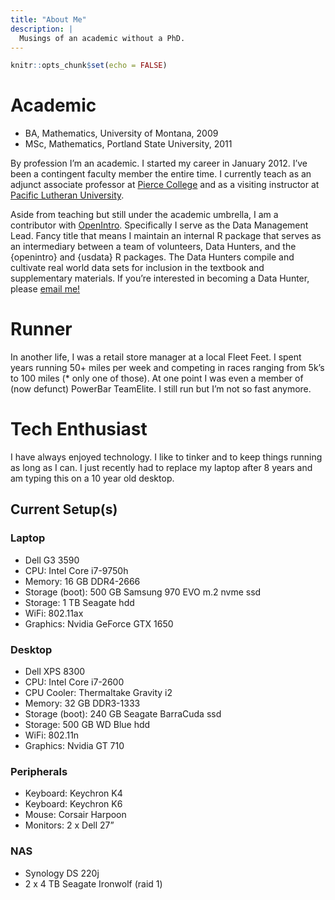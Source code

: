 ```yaml
---
title: "About Me"
description: |
  Musings of an academic without a PhD.
---
```


```r
knitr::opts_chunk$set(echo = FALSE)
```

# Academic 
* BA, Mathematics, University of Montana, 2009
* MSc, Mathematics, Portland State University, 2011

By profession I'm an academic. I started my career in January 2012. I've been a contingent faculty member the entire time. I currently teach as an adjunct associate professor at [Pierce College](https://pierce.ctc.edu) and as a visiting instructor at [Pacific Lutheran University](https://www.plu.edu). 

Aside from teaching but still under the academic umbrella, I am a contributor with [OpenIntro](https://www.openintro.org). Specifically I serve as the Data Management Lead. Fancy title that means I maintain an internal R package that serves as an intermediary between a team of volunteers, Data Hunters, and the \{openintro\} and \{usdata\} R packages. The Data Hunters compile and cultivate real world data sets for inclusion in the textbook and supplementary materials. If you're interested in becoming a Data Hunter, please [email me!](mailto:nick@openintro.org)

# Runner 
In another life, I was a retail store manager at a local Fleet Feet. I spent years running 50+ miles per week and competing in races ranging from 5k's to 100 miles (* only one of those). At one point I was even a member of (now defunct) PowerBar TeamElite. I still run but I'm not so fast anymore.

# Tech Enthusiast 
I have always enjoyed technology. I like to tinker and to keep things running as long as I can. I just recently had to replace my laptop after 8 years and am typing this on a 10 year old desktop. 

## Current Setup(s)

### Laptop
* Dell G3 3590
* CPU: Intel Core i7-9750h
* Memory: 16 GB DDR4-2666 
* Storage (boot): 500 GB Samsung 970 EVO m.2 nvme ssd
* Storage: 1 TB Seagate hdd
* WiFi: 802.11ax
* Graphics: Nvidia GeForce GTX 1650

### Desktop
* Dell XPS 8300
* CPU: Intel Core i7-2600
* CPU Cooler: Thermaltake Gravity i2
* Memory: 32 GB DDR3-1333
* Storage (boot): 240 GB Seagate BarraCuda ssd
* Storage: 500 GB WD Blue hdd
* WiFi: 802.11n
* Graphics: Nvidia GT 710

### Peripherals
* Keyboard: Keychron K4
* Keyboard: Keychron K6
* Mouse: Corsair Harpoon
* Monitors: 2 x Dell 27"

### NAS
* Synology DS 220j
* 2 x 4 TB Seagate Ironwolf (raid 1)
